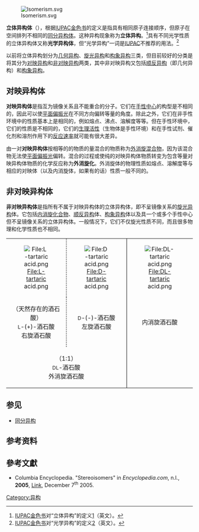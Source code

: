 {{noteTA|G1=Chemistry}}
[[Image:Isomerism.svg|thumb]]

'''立体异构体'''（{{lang-en|stereoisomerism}}），根据[[IUPAC|IUPAC]][[金色书|金色书]]的定义是指具有相同原子连接顺序，但原子在空间排列不相同的[[同分异构体|同分异构体]]。这种异构现象称为'''立体异构'''。<ref>[[IUPAC|IUPAC]][[金色书|金色书]]对“立体异构”的定义[http://goldbook.iupac.org/S05983.html]（英文）。</ref>具有不同光学性质的立体异构体又称'''光学异构体'''，但“光学异构”一词是[[IUPAC|IUPAC]]不推荐的用法。<ref>[[IUPAC|IUPAC]][[金色书|金色书]]对“光学异构”的定义[http://goldbook.iupac.org/O04308.html]（英文）。</ref>

以前将立体异构划分为[[几何异构|几何异构]]、[[旋光异构|旋光异构]]和[[构象异构|构象异构]]三类，但目前较好的分类是将其分为[[对映异构|对映异构]]和[[非对映异构|非对映异构]]两类，其中非对映异构又包括[[顺反异构|顺反异构]]（即几何异构）和[[构象异构|构象异构]]。

==对映异构体==
{{main|对映异构体}}
'''对映异构体'''是指互为镜像关系且不能重合的分子。它们在[[手性中心|手性中心]]的构型是不相同的，因此可以使[[平面偏振光|平面偏振光]]在不同方向偏转等量的角度。除此之外，它们在非手性环境中的性质基本上是相同的，例如熔点、沸点、溶解度等等。但在手性环境中，它们的性质是不相同的，它们的[[生理活性|生理活性]]（生物体是手性环境）和在手性试剂、催化剂和溶剂作用下的[[反应速率|反应速率]]就可能有很大差异。

由一对'''对映异构体'''按相等的的物质的量混合的物质称为[[外消旋混合物|外消旋混合物]]，因为该混合物无法使[[平面偏振光|平面偏振光]]偏转。混合的过程或使纯的对映异构体物质转变为包含等量对映异构体物质的化学反应称为'''外消旋化'''。外消旋体的物理性质如熔点、溶解度等与相应的对映体（以及内消旋体，如果有的话）性质一般不同的。

==非对映异构体==
{{main|非对映异构体}}
'''非对映异构体'''是指所有不属于对映异构体的立体异构体，即不呈镜像关系的[[旋光异构|旋光异构]]体。它包括[[内消旋化合物|内消旋化合物]]、[[顺反异构|顺反异构]]体、[[构象异构|构象异构]]体以及具一个或多个手性中心但不呈镜像关系的立体异构体。一般情况下，它们不仅旋光性质不同，而且很多物理和化学性质也不相同。

{| cellpadding="5" cellspacing="0" align="center"
|-
| align="center" width="150" style="border-right:1px dashed black;" |
[[File:L-tartaric_acid.png|File:L-tartaric acid.png]]
| align="center" width="150" style="border-right:1px solid black;" | [[File:D-tartaric_acid.png|File:D-tartaric acid.png]]
| align="center" width="270" | [[File:DL-tartaric_acid.png|File:DL-tartaric acid.png]]
|-
| align="center" valign="bottom" style="border-right:1px dashed black;" |
（天然存在的酒石酸）<br><small>L</small>-(+)-酒石酸<br>右旋酒石酸
| align="center" valign="bottom" style="border-right:1px solid black;" |
<small>D</small>-(-)-酒石酸<br>左旋酒石酸<br>
| align="center" valign="middle" |
内消旋酒石酸
|-
| align="center" colspan="2" valign="bottom" style="border-right:1px solid black;" |
（1:1）<br><small>DL</small>-酒石酸<br>外消旋酒石酸
|
|}

== 参见 ==
*[[同分异构|同分异构]]

==参考资料==
{{reflist}}

==參考文獻==
{{refbegin}}
* Columbia Encyclopedia. "Stereoisomers" in ''Encyclopedia.com'', n.l., '''2005''', [http://www.encyclopedia.com/html/section/isomer_Stereoisomers.asp Link], December 7<sup>th</sup> 2005.
{{refend}}

{{不对称合成}}

[[Category:异构|Category:异构]]